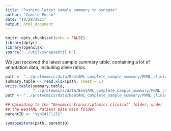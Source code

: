 ```yaml
---
title: "Pushing latest sample summary to synapse"
author: "Camilo Posso"
date: "10/28/2021"
output: html_document
---
```


```r
knitr::opts_chunk$set(echo = FALSE)
library(dplyr)
library(openxlsx)
source("../util/synapseUtil.R")
```



We just received the latest sample summary table, containing a lot of annotation
data, including allele ratios. 



```r
path <- "../proteomics/data/BeatAML_complete_sample_summary/PNNL_clinical_summary_12_08_2021_updated_OS_4patients_02_28_2022.xlsx"
summary.table <- read.xlsx(path, sheet = 1)
write.table(summary.table, 
            "../proteomics/data/BeatAML_complete_sample_summary/PNNL_clinical_summary_12_08_2021_updated_OS_4patients_02_28_2022.txt")
path <- "../proteomics/data/BeatAML_complete_sample_summary/PNNL_clinical_summary_12_08_2021_updated_OS_4patients_02_28_2022.txt"

## Uploading to the "Genomics transcriptomics clinical" folder, under 
## the BeatAML Patient Data main folder.
parentID <- "syn24171152"

synapseStore(path, parentID)

```




